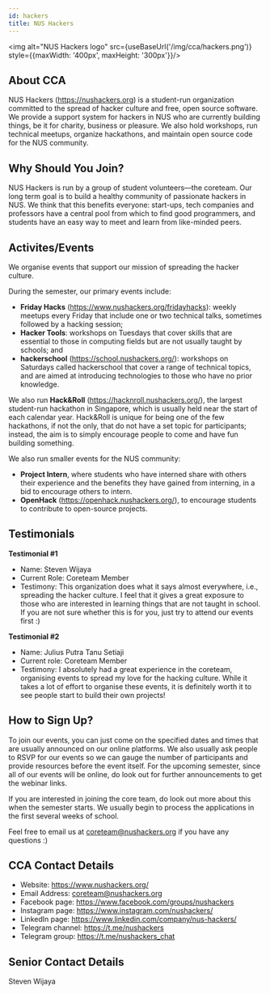 ```yaml
---
id: hackers
title: NUS Hackers
---
```



<img alt="NUS Hackers logo" src={useBaseUrl('/img/cca/hackers.png')} style={{maxWidth: '400px', maxHeight: '300px'}}/>

## About CCA
NUS Hackers (https://nushackers.org) is a student-run organization committed to the spread of hacker culture and free, open source software. We provide a support system for hackers in NUS who are currently building things, be it for charity, business or pleasure. We also hold workshops, run technical meetups, organize hackathons, and maintain open source code for the NUS community.


## Why Should You Join?
NUS Hackers is run by a group of student volunteers—the coreteam. Our long term goal is to build a healthy community of passionate hackers in NUS. We think that this benefits everyone: start-ups, tech companies and professors have a central pool from which to find good programmers, and students have an easy way to meet and learn from like-minded peers.


## Activites/Events
We organise events that support our mission of spreading the hacker culture.

During the semester, our primary events include:
- **Friday Hacks** (https://www.nushackers.org/fridayhacks): weekly meetups every Friday that include one or two technical talks, sometimes followed by a hacking session;
- **Hacker Tools**: workshops on Tuesdays that cover skills that are essential to those in computing fields but are not usually taught by schools; and
- **hackerschool** (https://school.nushackers.org/): workshops on Saturdays called hackerschool that cover a range of technical topics, and are aimed at introducing technologies to those who have no prior knowledge.

We also run **Hack&Roll** (https://hacknroll.nushackers.org/), the largest student-run hackathon in Singapore, which is usually held near the start of each calendar year. Hack&Roll is unique for being one of the few hackathons, if not the only, that do not have a set topic for participants; instead, the aim is to simply encourage people to come and have fun building something.

We also run smaller events for the NUS community:
- **Project Intern**, where students who have interned share with others their experience and the benefits they have gained from interning, in a bid to encourage others to intern.
- **OpenHack** (https://openhack.nushackers.org/), to encourage students to contribute to open-source projects.


## Testimonials
**Testimonial #1**
- Name: Steven Wijaya
- Current Role: Coreteam Member
- Testimony: This organization does what it says almost everywhere, i.e., spreading the hacker culture. I feel that it gives a great exposure to those who are interested in learning things that are not taught in school. If you are not sure whether this is for you, just try to attend our events first :)

**Testimonial #2**
- Name: Julius Putra Tanu Setiaji
- Current role: Coreteam Member
- Testimony: I absolutely had a great experience in the coreteam, organising events to spread my love for the hacking culture. While it takes a lot of effort to organise these events, it is definitely worth it to see people start to build their own projects!


## How to Sign Up?
To join our events, you can just come on the specified dates and times that are usually announced on our online platforms. We also usually ask people to RSVP for our events so we can gauge the number of participants and provide resources before the event itself. For the upcoming semester, since all of our events will be online, do look out for further announcements to get the webinar links.

If you are interested in joining the core team, do look out more about this when the semester starts. We usually begin to process the applications in the first several weeks of school.

Feel free to email us at coreteam@nushackers.org if you have any questions :)


## CCA Contact Details
- Website: https://www.nushackers.org/
- Email Address: coreteam@nushackers.org 
- Facebook page: https://www.facebook.com/groups/nushackers
- Instagram page: https://www.instagram.com/nushackers/
- LinkedIn page: https://www.linkedin.com/company/nus-hackers/
- Telegram channel: https://t.me/nushackers
- Telegram group: https://t.me/nushackers_chat 


## Senior Contact Details
Steven Wijaya
